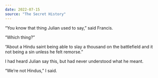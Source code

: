 ```yaml
---
date: 2022-07-15
source: "The Secret History"
---
```


“You know that thing Julian used to say,” said Francis. 

“Which thing?” 

“About a Hindu saint being able to slay a thousand on the battlefield and it not being a sin unless he felt remorse.” 

I had heard Julian say this, but had never understood what he meant. 

“We’re not Hindus,” I said.


